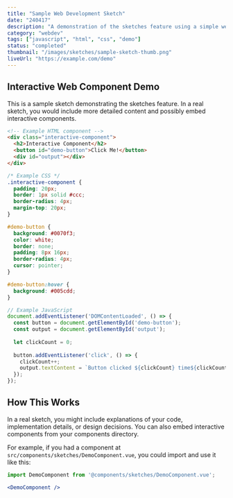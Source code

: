 ```yaml
---
title: "Sample Web Development Sketch"
date: "240417"
description: "A demonstration of the sketches feature using a simple web component"
category: "webdev"
tags: ["javascript", "html", "css", "demo"]
status: "completed"
thumbnail: "/images/sketches/sample-sketch-thumb.png"
liveUrl: "https://example.com/demo"
---
```


## Interactive Web Component Demo

This is a sample sketch demonstrating the sketches feature. 
In a real sketch, you would include more detailed content and possibly embed interactive components.

```html
<!-- Example HTML component -->
<div class="interactive-component">
  <h2>Interactive Component</h2>
  <button id="demo-button">Click Me!</button>
  <div id="output"></div>
</div>
```

```css
/* Example CSS */
.interactive-component {
  padding: 20px;
  border: 1px solid #ccc;
  border-radius: 4px;
  margin-top: 20px;
}

#demo-button {
  background: #0070f3;
  color: white;
  border: none;
  padding: 8px 16px;
  border-radius: 4px;
  cursor: pointer;
}

#demo-button:hover {
  background: #005cdd;
}
```

```javascript
// Example JavaScript
document.addEventListener('DOMContentLoaded', () => {
  const button = document.getElementById('demo-button');
  const output = document.getElementById('output');
  
  let clickCount = 0;
  
  button.addEventListener('click', () => {
    clickCount++;
    output.textContent = `Button clicked ${clickCount} time${clickCount === 1 ? '' : 's'}!`;
  });
});
```

## How This Works

In a real sketch, you might include explanations of your code, implementation details, or design decisions.
You can also embed interactive components from your components directory.

For example, if you had a component at `src/components/sketches/DemoComponent.vue`, you could import and use it like this:

```jsx
import DemoComponent from '@components/sketches/DemoComponent.vue';

<DemoComponent />
``` 